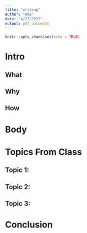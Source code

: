 ```yaml
---
title: "writeup"
author: "Abe"
date: "4/27/2022"
output: pdf_document
---
```


```r
knitr::opts_chunk$set(echo = TRUE)
```

# Intro

## What

## Why

## How

# Body

# Topics From Class

## Topic 1:

## Topic 2:

## Topic 3:

# Conclusion

